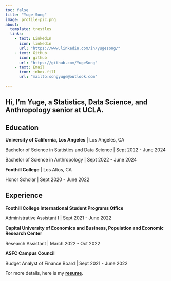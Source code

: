 ```yaml
---
toc: false
title: "Yuge Song"
image: profile-pic.png
about: 
  template: trestles
  links:
    - text: LinkedIn
      icon: linkedin
      url: "https://www.linkedin.com/in/yugesong/"
    - text: GitHub
      icon: github
      url: "https://github.com/YugeSong"
    - text: Email
      icon: inbox-fill
      url: "mailto:songyuge@outlook.com"

---
```

::: {.column-page}

## Hi, I'm Yuge, a Statistics, Data Science, and Anthropology senior at UCLA. 


## Education

**University of California, Los Angeles** | Los Angeles, CA

Bachelor of Science in Statistics and Data Science | Sept 2022 - June 2024

Bachelor of Science in Anthropology | Sept 2022 - June 2024

**Foothill College** | Los Altos, CA

Honor Scholar | Sept 2020 - June 2022

<p></p>

## Experience



**Foothill College International Student Programs Office**

Administrative Assistant I | Sept 2021 - June 2022


**Capital University of Economics and Business, Population and Economic Research Center**

Research Assistant | March 2022 - Oct 2022


**ASFC Campus Council**

Budget Analyst of Finance Board | Sept 2021 - June 2022


For more details, here is my [**resume**](/docs/cv/Yuge Song Resume.pdf "resume").


:::

